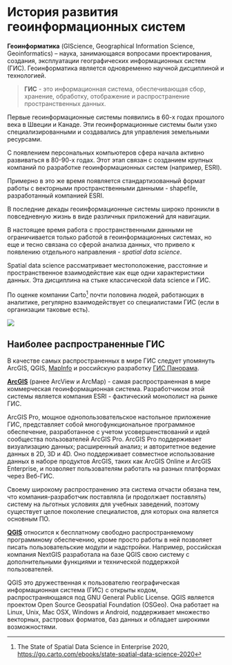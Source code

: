 # История развития геоинформационных систем {#intro}

**Геоинформатика** (GIScience, Geographical Information Science, Geoinformatics) -- наука, занимающаяся вопросами проектирования, создания, эксплуатации географических информационных систем (ГИС). Геоинформатика является одновременно научной дисциплиной и технологией.

> **ГИС** - это информационная система, обеспечивающая сбор, хранение, обработку, отображение и распространение пространственных данных.

Первые геоинформационные системы появились в 60-х годах прошлого века в Швеции и Канаде. Эти геоинформационные системы были узко специализированными и создавались для управления земельными ресурсами.

С появлением персональных компьютеров сфера начала активно развиваться в 80-90-х годах. Этот этап связан с созданием крупных компаний по разработке геоинформационных систем (например, ESRI).

Примерно в это же время появляется стандартизованный формат работы с векторными пространственными данными - shapefile, разработанный компанией ESRI.

В последние декады геоинформационные системы широко проникли в повседневную жизнь в виде различных приложений для навигации.

В настоящее время работа с пространственными данными не ограничивается только работой в геоинформационных системах, но еще и тесно связана со сферой анализа данных, что привело к появлению отдельного направления - *spatial data science*.

Spatial data science рассматривает местоположение, расстояние и пространственное взаимодействие как еще одни характеристики данных. Эта дисциплина на стыке классической data science и ГИС.

По оценке компании Carto[^intro-1] почти половина людей, работающих в аналитике, регулярно взаимодействует со специалистами ГИС (если в организации таковые есть).

[^intro-1]: The State of Spatial Data Science in Enterprise 2020, <https://go.carto.com/ebooks/state-spatial-data-science-2020>

![](images/spatial%20data%20science-01.jpg)

## Наиболее распространенные ГИС

В качестве самых распространенных в мире ГИС следует упомянуть ArcGIS, QGIS, [MapInfo](https://mapinfo.ru/node/211) и российскую разработку [ГИС Панорама](https://gisinfo.ru/).

[**ArcGIS**](https://www.esri.com/ru-ru/arcgis/products/arcgis-pro/overview) (ранее ArcView и ArcMap) - самая распространенная в мире коммерческая геоинформационная система. Разработчиком этой системы является компания ESRI - фактический монополист на рынке ГИС.

ArcGIS Pro, мощное однопользовательское настольное приложение ГИС, представляет собой многофункциональное программное обеспечение, разработанное с учетом усовершенствований и идей сообщества пользователей ArcGIS Pro. ArcGIS Pro поддерживает визуализацию данных; расширенный анализ; и авторитетное ведение данных в 2D, 3D и 4D. Оно поддерживает совместное использование данных в наборе продуктов ArcGIS, таких как ArcGIS Online и ArcGIS Enterprise, и позволяет пользователям работать на разных платформах через Веб-ГИС.

Своему широкому распространению эта система отчасти обязана тем, что компания-разработчик поставляла (и продолжает поставлять) систему на льготных условиях для учебных заведений, поэтому существует целое поколение специалистов, для которых она является основным ПО.

[**QGIS**](https://qgis.org/ru/site/) относится к бесплатному свободно распространяемому программному обеспечению, кроме просто работы в ней позволяет писать пользовательские модули и надстройки. Например, российская компания NextGIS разработала на базе QGIS свою систему с дополнительными функциями и технической поддержкой пользователей.

QGIS это дружественная к пользователю географическая информационная система (ГИС) с открыты кодом, распространяющаяся под GNU General Public License. QGIS является проектом Open Source Geospatial Foundation (OSGeo). Она работает на Linux, Unix, Mac OSX, Windows и Android, поддерживает множество векторных, растровых форматов, баз данных и обладает широкими возможностями.
